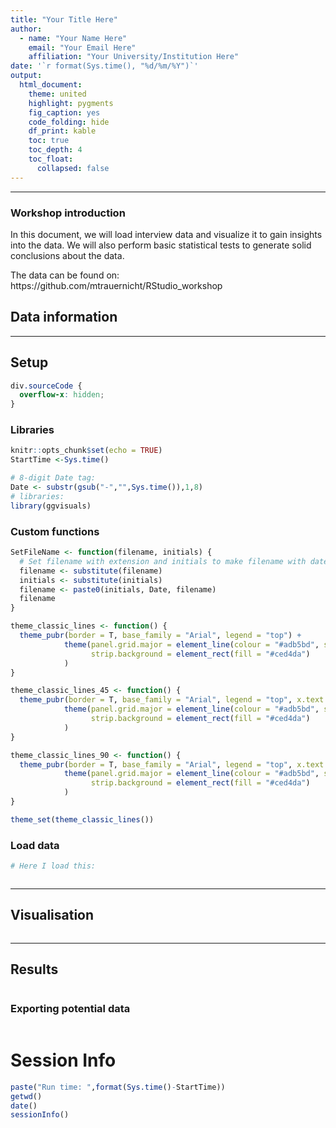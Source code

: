 ```yaml
---
title: "Your Title Here"
author: 
  - name: "Your Name Here"
    email: "Your Email Here"
    affiliation: "Your University/Institution Here"
date: '`r format(Sys.time(), "%d/%m/%Y")`'
output: 
  html_document:
    theme: united
    highlight: pygments
    fig_caption: yes
    code_folding: hide
    df_print: kable
    toc: true
    toc_depth: 4
    toc_float:
      collapsed: false
---
```


---

### Workshop introduction
In this document, we will load interview data and visualize it to gain insights into the data. We will also perform basic statistical tests to generate solid conclusions about the data.

The data can be found on: https://github.com/mtrauernicht/RStudio_workshop

## Data information



---

## Setup {.tabset}

<!-- little HTML script to do indentation of the table of contents -->
<script>
    $(document).ready(function() {
      $items = $('div#TOC li');
      $items.each(function(idx) {
        num_ul = $(this).parentsUntil('#TOC').length;
        $(this).css({'text-indent': num_ul * 10, 'padding-left': 0});
      });

    });
</script>

```css
div.sourceCode {
  overflow-x: hidden;
}
```

### Libraries
```r
knitr::opts_chunk$set(echo = TRUE)
StartTime <-Sys.time()

# 8-digit Date tag:
Date <- substr(gsub("-","",Sys.time()),1,8) 
# libraries:
library(ggvisuals)

```

### Custom functions

```r
SetFileName <- function(filename, initials) {
  # Set filename with extension and initials to make filename with date integrated.
  filename <- substitute(filename)
  initials <- substitute(initials)
  filename <- paste0(initials, Date, filename)
  filename
}

theme_classic_lines <- function() {
  theme_pubr(border = T, base_family = "Arial", legend = "top") +
            theme(panel.grid.major = element_line(colour = "#adb5bd", size = 0.1),
                  strip.background = element_rect(fill = "#ced4da")
            )
}

theme_classic_lines_45 <- function() {
  theme_pubr(border = T, base_family = "Arial", legend = "top", x.text.angle = 45) +
            theme(panel.grid.major = element_line(colour = "#adb5bd", size = 0.1),
                  strip.background = element_rect(fill = "#ced4da")
            )
}

theme_classic_lines_90 <- function() {
  theme_pubr(border = T, base_family = "Arial", legend = "top", x.text.angle = 90) +
            theme(panel.grid.major = element_line(colour = "#adb5bd", size = 0.1),
                  strip.background = element_rect(fill = "#ced4da")
            )
}

theme_set(theme_classic_lines())
```


### Load data

```r
# Here I load this: 



```

---

## Visualisation

```r



```

---

## Results
```r
```


### Exporting potential data
```r
```


# Session Info
```r
paste("Run time: ",format(Sys.time()-StartTime))
getwd()
date()
sessionInfo()
```

